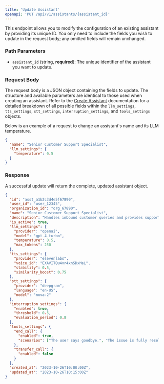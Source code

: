 ```yaml
---
title: 'Update Assistant'
openapi: 'PUT /api/v1/assistants/{assistant_id}'
---
```


This endpoint allows you to modify the configuration of an existing assistant by providing its unique ID. You only need to include the fields you wish to update in the request body; any omitted fields will remain unchanged.

### Path Parameters

- `assistant_id` (string, **required**): The unique identifier of the assistant you want to update.

### Request Body

The request body is a JSON object containing the fields to update. The structure and available parameters are identical to those used when creating an assistant. Refer to the [Create Assistant](/api-reference/assistants/create) documentation for a detailed breakdown of all possible fields within the `llm_settings`, `tts_settings`, `stt_settings`, `interruption_settings`, and `tools_settings` objects.

Below is an example of a request to change an assistant's name and its LLM temperature.

```json Request
{
  "name": "Senior Customer Support Specialist",
  "llm_settings": {
    "temperature": 0.5
  }
}
```

### Response

A successful update will return the complete, updated assistant object.

```json Response
{
  "id": "asst_a1b2c3d4e5f67890",
  "user_id": "user_12345",
  "organization_id": "org_67890",
  "name": "Senior Customer Support Specialist",
  "description": "Handles inbound customer queries and provides support.",
  "is_active": true,
  "llm_settings": {
    "provider": "openai",
    "model": "gpt-4-turbo",
    "temperature": 0.5,
    "max_tokens": 250
  },
  "tts_settings": {
    "provider": "elevenlabs",
    "voice_id": "EXAVITQu4vr4xnSDxMaL",
    "stability": 0.5,
    "similarity_boost": 0.75
  },
  "stt_settings": {
    "provider": "deepgram",
    "language": "en-US",
    "model": "nova-2"
  },
  "interruption_settings": {
    "enabled": true,
    "threshold": 0.5,
    "evaluation_period": 0.8
  },
  "tools_settings": {
    "end_call": {
      "enabled": true,
      "scenarios": ["The user says goodbye.", "The issue is fully resolved."]
    },
    "transfer_call": {
      "enabled": false
    }
  },
  "created_at": "2023-10-26T10:00:00Z",
  "updated_at": "2023-10-26T10:15:00Z"
}
``` 